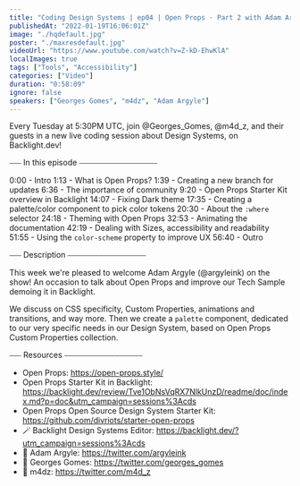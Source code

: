 ```yaml
---
title: "Coding Design Systems | ep04 | Open Props · Part 2 with Adam Argyle"
publishedAt: "2022-01-19T16:06:01Z"
image: "./hqdefault.jpg"
poster: "./maxresdefault.jpg"
videoUrl: "https://www.youtube.com/watch?v=Z-kD-EhwKlA"
localImages: true
tags: ["Tools", "Accessibility"]
categories: ["Video"]
duration: "0:58:09"
ignore: false
speakers: ["Georges Gomes", "m4dz", "Adam Argyle"]
---
```


Every Tuesday at 5:30PM UTC, join @Georges_Gomes, @m4d_z, and their guests in a new live coding session about Design Systems, on Backlight.dev!

⎯⎯⎯ In this episode ⎯⎯⎯⎯⎯⎯⎯⎯⎯⎯⎯⎯⎯⎯⎯⎯⎯⎯⎯⎯

0:00 - Intro
1:13 - What is Open Props?
1:39 - Creating a new branch for updates
6:36 - The importance of community
9:20 - Open Props Starter Kit overview in Backlight
14:07 - Fixing Dark theme
17:35 - Creating a palette/color component to pick color tokens
20:30 - About the `:where` selector
24:18 - Theming with Open Props
32:53 - Animating the documentation
42:19 - Dealing with Sizes, accessibility and readability
51:55 - Using the `color-scheme` property to improve UX
56:40 - Outro

⎯⎯⎯ Description ⎯⎯⎯⎯⎯⎯⎯⎯⎯⎯⎯⎯⎯⎯⎯⎯⎯⎯⎯⎯

This week we're pleased to welcome Adam Argyle (@argyleink) on the show! An occasion to talk about Open Props and improve our Tech Sample demoing it in Backlight.

We discuss on CSS specificity, Custom Properties, animations and transitions, and way more. Then we create a `palette` component, dedicated to our very specific needs in our Design System, based on Open Props Custom Properties collection.

⎯⎯⎯ Resources ⎯⎯⎯⎯⎯⎯⎯⎯⎯⎯⎯⎯⎯⎯⎯⎯⎯⎯⎯⎯

- Open Props: https://open-props.style/
- Open Props Starter Kit in Backlight: https://backlight.dev/review/Tve1ObNsVqRX7NlkUnzD/readme/doc/index.md?p=doc&utm_campaign=sessions%3Acds
- Open Props Open Source Design System Starter Kit: https://github.com/divriots/starter-open-props
- 🪄 Backlight Design Systems Editor: https://backlight.dev/?utm_campaign=sessions%3Acds
- 🐥 Adam Argyle: https://twitter.com/argyleink
- 🐥 Georges Gomes: https://twitter.com/georges_gomes
- 🐥 m4dz: https://twitter.com/m4d_z
